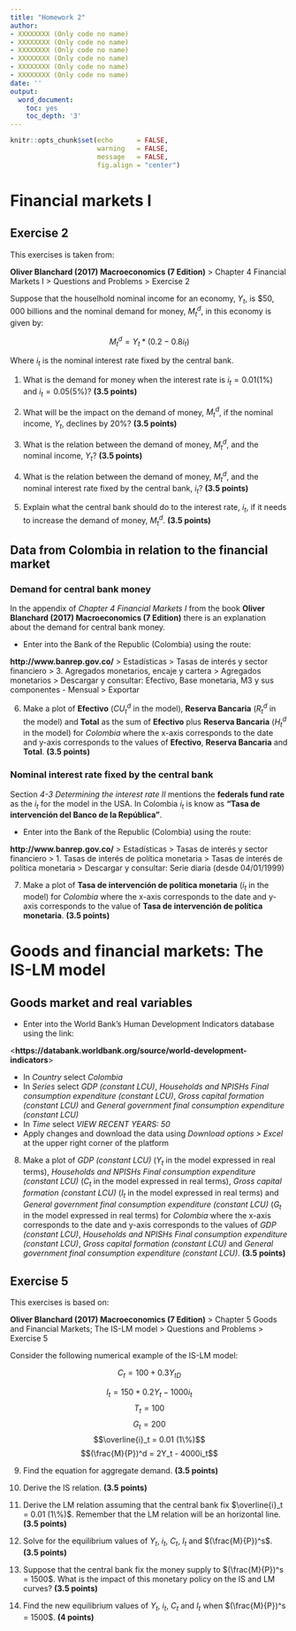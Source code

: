```yaml
---
title: "Homework 2"
author:
- XXXXXXXX (Only code no name)
- XXXXXXXX (Only code no name)
- XXXXXXXX (Only code no name)
- XXXXXXXX (Only code no name)
- XXXXXXXX (Only code no name)
- XXXXXXXX (Only code no name)
date: ''
output:
  word_document:
    toc: yes
    toc_depth: '3'
---
```


```r
knitr::opts_chunk$set(echo      = FALSE, 
                      warning   = FALSE,
                      message   = FALSE, 
                      fig.align = "center")
```

# Financial markets I

## Exercise 2

This exercises is taken from: 

**Oliver Blanchard (2017) Macroeconomics (7 Edition)** > Chapter 4 Financial Markets I > Questions and Problems > Exercise 2 

Suppose that the houselhold nominal income for an economy, $Y_t$, is $\$50,000$ billions and the nominal demand for money, $M_t^d$, in this economy is given by:

$$M_t^d = Y_t*(0.2 - 0.8i_t)$$

Where $i_t$ is the nominal interest rate fixed by the central bank.

1. What is the demand for money when the interest rate is $i_t = 0.01 (1\%)$ and $i_t = 0.05 (5\%)$? **(3.5 points)**

2. What will be the impact on the demand of money, $M_t^d$, if the nominal income, $Y_t$, declines by $20\%$? **(3.5 points)**

3. What is the relation between the demand of money, $M_t^d$, and the nominal income, $Y_t$? **(3.5 points)**

4. What is the relation between the demand of money, $M_t^d$, and the nominal interest rate fixed by the central bank, $i_t$? **(3.5 points)**

5. Explain what the central bank should do to the interest rate, $i_t$, if it needs to increase the demand of money, $M_t^d$. **(3.5 points)**

## Data from Colombia in relation to the financial market

### Demand for central bank money

In the appendix of *Chapter 4 Financial Markets I* from the book **Oliver Blanchard (2017) Macroeconomics (7 Edition)** there is an explanation about the demand for central bank money. 

- Enter into the Bank of the Republic (Colombia) using the route:

**http://www.banrep.gov.co/** > Estadísticas > Tasas de interés y sector financiero > 3. Agregados monetarios, encaje y cartera > Agregados monetarios > Descargar y consultar: Efectivo, Base monetaria, M3 y sus componentes - Mensual > Exportar

6. Make a plot of **Efectivo** ($CU_t^d$ in the model), **Reserva Bancaria** ($R_t^d$ in the model) and **Total** as the sum of **Efectivo** plus **Reserva Bancaria** ($H_t^d$ in the model) for *Colombia* where the x-axis corresponds to the date and y-axis corresponds to the values of **Efectivo**, **Reserva Bancaria** and **Total**. **(3.5 points)**

### Nominal interest rate fixed by the central bank

Section *4-3 Determining the interest rate II* mentions the **federals fund rate** as the $i_t$ for the model in the USA. In Colombia $i_t$ is know as **“Tasa de intervención del Banco de la República”**.  

- Enter into the Bank of the Republic (Colombia) using the route:

**http://www.banrep.gov.co/** > Estadísticas > Tasas de interés y sector financiero > 1. Tasas de interés de política monetaria > Tasas de interés de política monetaria > Descargar y consultar: Serie diaria (desde 04/01/1999)

7. Make a plot of **Tasa de intervención de política monetaria** ($i_t$ in the model) for *Colombia* where the x-axis corresponds to the date and y-axis corresponds to the value of **Tasa de intervención de política monetaria**. **(3.5 points)**

# Goods and financial markets: The IS-LM model

## Goods market and real variables

- Enter into the World Bank's Human Development Indicators database using the link:

<**https://databank.worldbank.org/source/world-development-indicators**>

- In *Country* select *Colombia*
- In *Series* select *GDP (constant LCU)*, *Households and NPISHs Final consumption expenditure (constant LCU)*, *Gross capital formation (constant LCU)* and *General government final consumption expenditure (constant LCU)* 
- In *Time* select *VIEW RECENT YEARS: 50*
- Apply changes and download the data using *Download options > Excel* at the upper right corner of the platform

8. Make a plot of *GDP (constant LCU)* ($Y_t$ in the model expressed in real terms), *Households and NPISHs Final consumption expenditure (constant LCU)* ($C_t$ in the model expressed in real terms), *Gross capital formation (constant LCU)* ($I_t$ in the model expressed in real terms) and *General government final consumption expenditure (constant LCU)* ($G_t$ in the model expressed in real terms)  for *Colombia* where the x-axis corresponds to the date and y-axis corresponds to the values of *GDP (constant LCU)*, *Households and NPISHs Final consumption expenditure (constant LCU)*, *Gross capital formation (constant LCU)* and *General government final consumption expenditure (constant LCU)*. **(3.5 points)**

## Exercise 5

This exercises is based on: 

**Oliver Blanchard (2017) Macroeconomics (7 Edition)** > Chapter 5 Goods and Financial Markets; The IS-LM model > Questions and Problems > Exercise 5

Consider the following numerical example of the IS-LM model:

$$C_t = 100 + 0.3Y_{tD}$$

$$I_t = 150 + 0.2Y_t - 1000i_t$$
$$T_t = 100$$
$$G_t = 200$$
$$\overline{i}_t = 0.01 (1\%)$$
$$(\frac{M}{P})^d = 2Y_t - 4000i_t$$

9. Find the equation for aggregate demand. **(3.5 points)**

10. Derive the IS relation. **(3.5 points)**

11. Derive the LM relation assuming that the central bank fix $\overline{i}_t = 0.01 (1\%)$. Remember that the LM relation  will be an horizontal line. **(3.5 points)**

12. Solve for the equilibrium values of $Y_t$, $i_t$, $C_t$, $I_t$ and $(\frac{M}{P})^s$. **(3.5 points)**

13. Suppose that the central bank fix the money supply to $(\frac{M}{P})^s = 1500$. What is the impact of this monetary policy on the IS and LM curves? **(3.5 points)**

14. Find the new equilibrium values of $Y_t$, $i_t$, $C_t$ and $I_t$ when $(\frac{M}{P})^s = 1500$. **(4 points)**